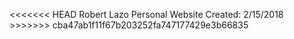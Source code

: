 <<<<<<< HEAD
Robert Lazo
Personal Website
Created:  2/15/2018 
>>>>>>> cba47ab1f11f67b203252fa747177429e3b66835
